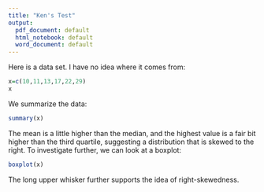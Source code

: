 ```yaml
---
title: "Ken's Test"
output:
  pdf_document: default
  html_notebook: default
  word_document: default
---
```


Here is a data set. I have no idea where it comes from:

```r
x=c(10,11,13,17,22,29)
x
```

We summarize the data:

```r
summary(x)
```

The mean is a little higher than the median, and the highest value is a fair bit higher than the third quartile, suggesting a distribution that is skewed to the right. To investigate further, we can look at a boxplot:

```r
boxplot(x)
```

The long upper whisker further supports the idea of right-skewedness.
